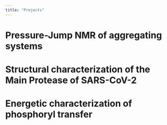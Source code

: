 ```yaml
---
title: "Projects"
---
```



# Pressure-Jump NMR of aggregating systems


# Structural characterization of the Main Protease of SARS-CoV-2

# Energetic characterization of phosphoryl transfer

